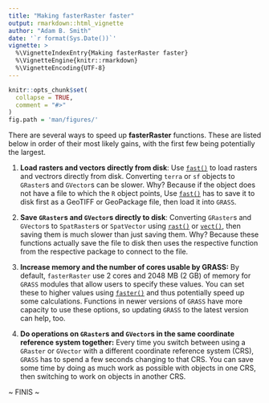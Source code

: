 ---
title: "Making fasterRaster faster"
output: rmarkdown::html_vignette
author: "Adam B. Smith"
date: '`r format(Sys.Date())`'
vignette: >
  %\VignetteIndexEntry{Making fasterRaster faster}
  %\VignetteEngine{knitr::rmarkdown}
  %\VignetteEncoding{UTF-8}
---

```{r, include = FALSE}
knitr::opts_chunk$set(
  collapse = TRUE,
  comment = "#>"
)
fig.path = 'man/figures/'
```

There are several ways to speed up **fasterRaster** functions. These are listed below in order of their most likely gains, with the first few being potentially the largest.

1. **Load rasters and vectors directly from disk**: Use [`fast()`](https://adamlilith.github.io/fasterRaster/reference/fast.html) to load rasters and vectrors directly from disk. Converting `terra` or `sf` objects to `GRaster`s and `GVector`s can be slower. Why? Because if the object does not have a file to which the `R` object points, Use [`fast()`](https://adamlilith.github.io/fasterRaster/reference/fast.html) has to save it to disk first as a GeoTIFF or GeoPackage file, then load it into `GRASS`.

2. **Save `GRaster`s and `GVector`s directly to disk**: Converting `GRaster`s and `GVector`s to `SpatRaster`s or `SpatVector` using [`rast()`](https://adamlilith.github.io/fasterRaster/reference/rast.html) or [`vect()`](https://adamlilith.github.io/fasterRaster/reference/vect.html), then saving them is much slower than just saving them. Why? Because these functions actually save the file to disk then uses the respective function from the respective package to connect to the file.

3. **Increase memory and the number of cores usable by GRASS:** By default, `fasterRaster` use 2 cores and 2048 MB (2 GB) of memory for `GRASS` modules that allow users to specify these values. You can set these to higher values using [`faster()`](https://adamlilith.github.io/fasterRaster/reference/faster.html) and thus potentially speed up some calculations. Functions in newer versions of `GRASS` have more capacity to use these options, so updating `GRASS` to the latest version can help, too.

4. **Do operations on `GRaster`s and `GVector`s in the same coordinate reference system together:** Every time you switch between using a `GRaster` or `GVector` with a different coordinate reference system (CRS), `GRASS` has to spend a few seconds changing to that CRS. You can save some time by doing as much work as possible with objects in one CRS, then switching to work on objects in another CRS.

~ FINIS ~
